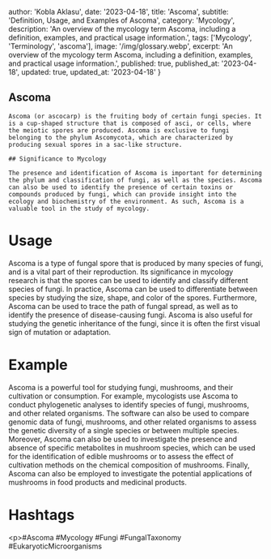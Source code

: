 
  author: 'Kobla Aklasu',
  date: '2023-04-18',
  title: 'Ascoma',
  subtitle: 'Definition, Usage, and Examples of Ascoma',
  category: 'Mycology',
  description: 'An overview of the mycology term Ascoma, including a definition, examples, and practical usage information.',
  tags: ['Mycology', 'Terminology', 'ascoma'],
  image: '/img/glossary.webp',
  excerpt: 'An overview of the mycology term Ascoma, including a definition, examples, and practical usage information.',
  published: true,
  published_at: '2023-04-18',
  updated: true,
  updated_at: '2023-04-18'
}




## Ascoma
    
    Ascoma (or ascocarp) is the fruiting body of certain fungi species. It is a cup-shaped structure that is composed of asci, or cells, where the meiotic spores are produced. Ascoma is exclusive to fungi belonging to the phylum Ascomycota, which are characterized by producing sexual spores in a sac-like structure. 
    
    ## Significance to Mycology
    
    The presence and identification of Ascoma is important for determining the phylum and classification of fungi, as well as the species. Ascoma can also be used to identify the presence of certain toxins or compounds produced by fungi, which can provide insight into the ecology and biochemistry of the environment. As such, Ascoma is a valuable tool in the study of mycology.

# Usage

Ascoma is a type of fungal spore that is produced by many species of fungi, and is a vital part of their reproduction. Its significance in mycology research is that the spores can be used to identify and classify different species of fungi. In practice, Ascoma can be used to differentiate between species by studying the size, shape, and color of the spores. Furthermore, Ascoma can be used to trace the path of fungal spread, as well as to identify the presence of disease-causing fungi. Ascoma is also useful for studying the genetic inheritance of the fungi, since it is often the first visual sign of mutation or adaptation.

# Example

Ascoma is a powerful tool for studying fungi, mushrooms, and their cultivation or consumption. For example, mycologists use Ascoma to conduct phylogenetic analyses to identify species of fungi, mushrooms, and other related organisms. The software can also be used to compare genomic data of fungi, mushrooms, and other related organisms to assess the genetic diversity of a single species or between multiple species. Moreover, Ascoma can also be used to investigate the presence and absence of specific metabolites in mushroom species, which can be used for the identification of edible mushrooms or to assess the effect of cultivation methods on the chemical composition of mushrooms. Finally, Ascoma can also be employed to investigate the potential applications of mushrooms in food products and medicinal products.

# Hashtags

&lt;p&gt;#Ascoma #Mycology #Fungi #FungalTaxonomy #EukaryoticMicroorganisms


